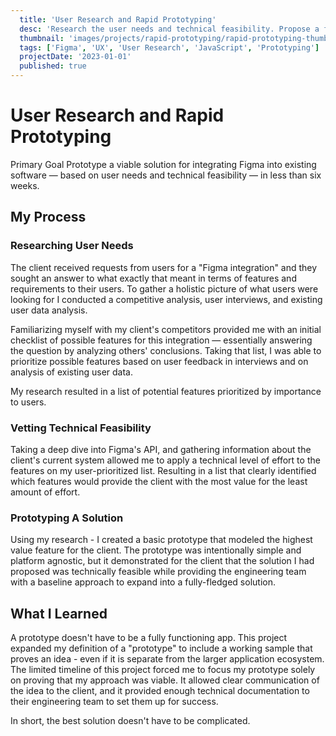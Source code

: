 ```yaml
---
  title: 'User Research and Rapid Prototyping'
  desc: 'Research the user needs and technical feasibility. Propose a functional solution via prototype.'
  thumbnail: 'images/projects/rapid-prototyping/rapid-prototyping-thumb.png'
  tags: ['Figma', 'UX', 'User Research', 'JavaScript', 'Prototyping']
  projectDate: '2023-01-01'
  published: true
---
```


# User Research and Rapid Prototyping

<Label>Primary Goal</Label>
<Text>Prototype a viable solution for integrating Figma into existing software — based on user needs and technical feasibility — in less than six weeks.</Text>

## My Process

### Researching User Needs

  The client received requests from users for a "Figma integration" and they sought an answer to what exactly that meant in terms of features and requirements to their users. To gather a holistic picture of what users were looking for I conducted a competitive analysis, user interviews, and existing user data analysis.

  Familiarizing myself with my client's competitors provided me with an initial checklist of possible features for this integration — essentially answering the question by analyzing others' conclusions. Taking that list, I was able to prioritize possible features based on user feedback in interviews and on analysis of existing user data.

  My research resulted in a list of potential features prioritized by importance to users.

### Vetting Technical Feasibility

  Taking a deep dive into Figma's API, and gathering information about the client's current system allowed me to apply a technical level of effort to the features on my user-prioritized list. Resulting in a list that clearly identified which features would provide the client with the most value for the least amount of effort.

### Prototyping A Solution

  Using my research - I created a basic prototype that modeled the highest value feature for the client. The prototype was intentionally simple and platform agnostic, but it demonstrated for the client that the solution I had proposed was technically feasible while providing the engineering team with a baseline approach to expand into a fully-fledged solution.

## What I Learned

  A prototype doesn't have to be a fully functioning app. This project expanded my definition of a "prototype" to include a working sample that proves an idea - even if it is separate from the larger application ecosystem. The limited timeline of this project forced me to focus my prototype solely on proving that my approach was viable. It allowed clear communication of the idea to the client, and it provided enough technical documentation to their engineering team to set them up for success.
  
  In short, the best solution doesn't have to be complicated.
